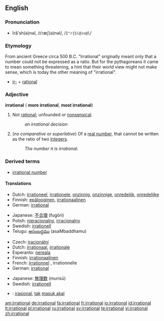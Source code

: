 ==English==

===Pronunciation===
* ĭră'sh(ə)nəl, /ɪˈræʃ(ə)nəl/, /<tt>I"r{S(@)n@l</tt>/

===Etymology===

From ancient Greece
circa 500 B.C.
"Irrational" originally meant only that a number could not be expressed as a ratio. But for the pythagoreans it came to mean something threatening, a hint that their world view might not make sense, which is today the other meaning of "irrational".

* [[ir-]] + [[rational]]

===Adjective===
'''irrational''' ({{compar}} '''more irrational''', {{superl}} '''most irrational''')

# Not [[rational]]; unfounded or [[nonsensical]].
#:''an irrational decision''
# {{mathematics}} (''no comparative or superlative'') Of a [[real number]], that cannot be written as the ratio of two [[integer]]s.
#:''The number &pi; is irrational.''

===Derived terms===
* [[irrational number]]


====Translations====
{{trans-top|unfounded or nonsensical}}
* Dutch: [[irrationeel]], [[irrationele]], [[onzinnig]], [[onzinnige]], [[onredelijk]], [[onredelijke]]
* Finnish: [[epälooginen]], [[irrationaalinen]]
* German: [[irrational#German|irrational]]
{{trans-mid}}
* Japanese: [[不合理]] (fugōri)
* Polish: [[nieracjonalny]], [[irracjonalny]] {{m}}
* Swedish: [[irrationell]]
* Telugu: [[అసంబద్ధము]] (asaMbaddhamu)
{{trans-bottom}}

{{trans-top|mathematics: of a number}}
* Czech: [[iracionální]]
* Dutch: [[irrationaal]], [[irrationale]]
* Esperanto: [[nereala]]
* Finnish: [[irrationaalinen]]
* French: [[irrationnel]] {{m}}, irrationnelle {{f}}
* German: [[irrational#German|irrational]]
{{trans-mid}}
* Japanese: [[無理数]] (murisū)
* Swedish: [[irrationell]]
{{trans-bottom}}

{{checktrans-top}}
* {{ttbc|Indonesian}}: [[irasional]], [[tak]] [[masuk akal]]
{{trans-bottom}}

[[am:irrational]]
[[de:irrational]]
[[fa:irrational]]
[[fr:irrational]]
[[io:irrational]]
[[id:irrational]]
[[lt:irrational]]
[[pl:irrational]]
[[ru:irrational]]
[[sv:irrational]]
[[te:irrational]]
[[vi:irrational]]
[[zh:irrational]]
